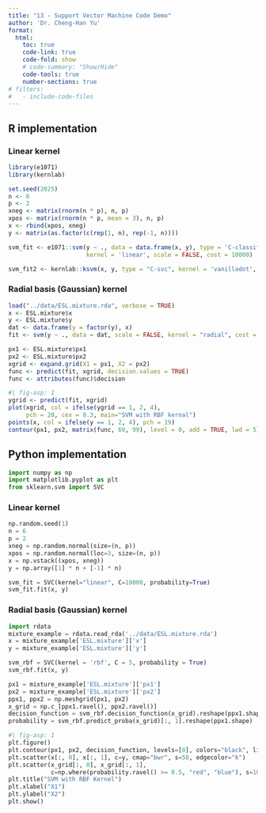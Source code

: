 ```yaml
---
title: "13 - Support Vector Machine Code Demo"
author: 'Dr. Cheng-Han Yu'
format: 
  html:
    toc: true
    code-link: true
    code-fold: show
    # code-summary: "Show/Hide"
    code-tools: true
    number-sections: true
# filters: 
#   - include-code-files
---
```


## R implementation


### Linear kernel

```r
library(e1071)
library(kernlab)
```


```r
set.seed(2025)
n <- 6
p <- 2
xneg <- matrix(rnorm(n * p), n, p)
xpos <- matrix(rnorm(n * p, mean = 3), n, p)
x <- rbind(xpos, xneg)
y <- matrix(as.factor(c(rep(1, n), rep(-1, n))))
```

```r
svm_fit <- e1071::svm(y ~ ., data = data.frame(x, y), type = 'C-classification', 
                      kernel = 'linear', scale = FALSE, cost = 10000)
```


```r
svm_fit2 <- kernlab::ksvm(x, y, type = "C-svc", kernel = 'vanilladot', C = 10000)
```



### Radial basis (Gaussian) kernel

```r
load("../data/ESL.mixture.rda", verbose = TRUE)
x <- ESL.mixture$x
y <- ESL.mixture$y
dat <- data.frame(y = factor(y), x)
fit <- svm(y ~ ., data = dat, scale = FALSE, kernel = "radial", cost = 5)
```

```r
px1 <- ESL.mixture$px1
px2 <- ESL.mixture$px2
xgrid <- expand.grid(X1 = px1, X2 = px2)
func <- predict(fit, xgrid, decision.values = TRUE)
func <- attributes(func)$decision
```

```r
#| fig-asp: 1
ygrid <- predict(fit, xgrid)
plot(xgrid, col = ifelse(ygrid == 1, 2, 4), 
     pch = 20, cex = 0.3, main="SVM with RBF kernal")
points(x, col = ifelse(y == 1, 2, 4), pch = 19)
contour(px1, px2, matrix(func, 69, 99), level = 0, add = TRUE, lwd = 5)
```



## Python implementation

```python
import numpy as np
import matplotlib.pyplot as plt
from sklearn.svm import SVC
```


### Linear kernel

```python
np.random.seed(1)
n = 6
p = 2
xneg = np.random.normal(size=(n, p))
xpos = np.random.normal(loc=3, size=(n, p))
x = np.vstack((xpos, xneg))
y = np.array([1] * n + [-1] * n)
```


```python
svm_fit = SVC(kernel="linear", C=10000, probability=True)
svm_fit.fit(x, y)
```

### Radial basis (Gaussian) kernel


```python
import rdata
mixture_example = rdata.read_rda('../data/ESL.mixture.rda')
x = mixture_example['ESL.mixture']['x']
y = mixture_example['ESL.mixture']['y']
```

```python
svm_rbf = SVC(kernel = 'rbf', C = 5, probability = True)
svm_rbf.fit(x, y)
```

```python
px1 = mixture_example['ESL.mixture']['px1']
px2 = mixture_example['ESL.mixture']['px2']
ppx1, ppx2 = np.meshgrid(px1, px2)
x_grid = np.c_[ppx1.ravel(), ppx2.ravel()]
decision_function = svm_rbf.decision_function(x_grid).reshape(ppx1.shape)
probability = svm_rbf.predict_proba(x_grid)[:, 1].reshape(ppx1.shape)
```

```python
#| fig-asp: 1
plt.figure()
plt.contour(px1, px2, decision_function, levels=[0], colors="black", linewidths=2)
plt.scatter(x[:, 0], x[:, 1], c=y, cmap="bwr", s=50, edgecolor="k")
plt.scatter(x_grid[:, 0], x_grid[:, 1], 
            c=np.where(probability.ravel() >= 0.5, "red", "blue"), s=10, alpha=0.1)
plt.title("SVM with RBF Kernel")
plt.xlabel("X1")
plt.ylabel("X2")
plt.show()
```


